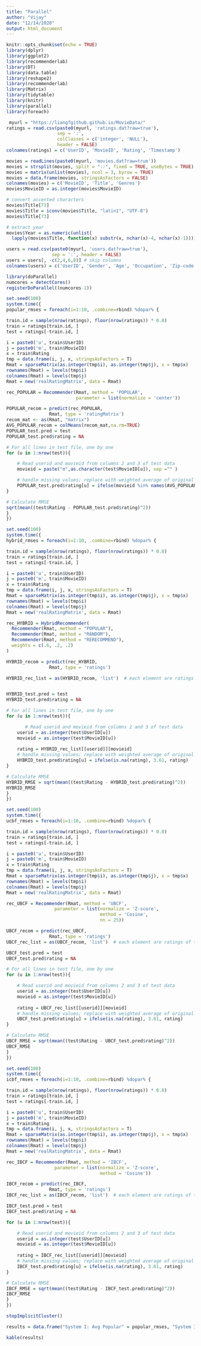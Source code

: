 ```yaml
---
title: "Parallel"
author: "Vijay"
date: "12/14/2020"
output: html_document
---
```


```r
knitr::opts_chunk$set(echo = TRUE)
library(dplyr)
library(ggplot2)
library(recommenderlab)
library(DT)
library(data.table)
library(reshape2)
library(recommenderlab)
library(Matrix)
library(tidytable)
library(knitr)
library(parallel)
library(foreach)
```

```r
 myurl = "https://liangfgithub.github.io/MovieData/"
ratings = read.csv(paste0(myurl, 'ratings.dat?raw=true'), 
                   sep = ':',
                   colClasses = c('integer', 'NULL'), 
                   header = FALSE)
colnames(ratings) = c('UserID', 'MovieID', 'Rating', 'Timestamp')

movies = readLines(paste0(myurl, 'movies.dat?raw=true'))
movies = strsplit(movies, split = "::", fixed = TRUE, useBytes = TRUE)
movies = matrix(unlist(movies), ncol = 3, byrow = TRUE)
movies = data.frame(movies, stringsAsFactors = FALSE)
colnames(movies) = c('MovieID', 'Title', 'Genres')
movies$MovieID = as.integer(movies$MovieID)

# convert accented characters
movies$Title[73]
movies$Title = iconv(movies$Title, "latin1", "UTF-8")
movies$Title[73]

# extract year
movies$Year = as.numeric(unlist(
  lapply(movies$Title, function(x) substr(x, nchar(x)-4, nchar(x)-1))))

users = read.csv(paste0(myurl, 'users.dat?raw=true'),
                 sep = ':', header = FALSE)
users = users[, -c(2,4,6,8)] # skip columns
colnames(users) = c('UserID', 'Gender', 'Age', 'Occupation', 'Zip-code')

```

```r
library(doParallel)
numcores = detectCores()
registerDoParallel((numcores-1))
```


```r
set.seed(100)
system.time({
popular_rmses = foreach(i=1:10, .combine=rbind) %dopar% {

train.id = sample(nrow(ratings), floor(nrow(ratings)) * 0.8)
train = ratings[train.id, ]
test = ratings[-train.id, ]

i = paste0('u', train$UserID)
j = paste0('m', train$MovieID)
x = train$Rating
tmp = data.frame(i, j, x, stringsAsFactors = T)
Rmat = sparseMatrix(as.integer(tmp$i), as.integer(tmp$j), x = tmp$x)
rownames(Rmat) = levels(tmp$i)
colnames(Rmat) = levels(tmp$j)
Rmat = new('realRatingMatrix', data = Rmat)

rec_POPULAR = Recommender(Rmat, method = 'POPULAR',
                          parameter = list(normalize = 'center'))

POPULAR_recom = predict(rec_POPULAR, 
                Rmat, type = 'ratingMatrix')
recom_mat <- as(Rmat, "matrix")
AVG_POPULAR_recom = colMeans(recom_mat,na.rm=TRUE)
POPULAR_test.pred = test
POPULAR_test.pred$rating = NA

# For all lines in test file, one by one
for (u in 1:nrow(test)){

    # Read userid and movieid from columns 2 and 3 of test data
    movieid = paste("m",as.character(test$MovieID[u]), sep ="" )

    # handle missing values; replace with weighted average of original user rating distribution of 3.61
    POPULAR_test.pred$rating[u] = ifelse(movieid %in% names(AVG_POPULAR_recom), AVG_POPULAR_recom[[movieid]], 3.61) 
}

# Calculate RMSE
sqrt(mean((test$Rating - POPULAR_test.pred$rating)^2)) 
}
})
```


```r
set.seed(100)
system.time({
hybrid_rmses = foreach(i=1:10, .combine=rbind) %dopar% {

train.id = sample(nrow(ratings), floor(nrow(ratings)) * 0.8)
train = ratings[train.id, ]
test = ratings[-train.id, ]

i = paste0('u', train$UserID)
j = paste0('m', train$MovieID)
x = train$Rating
tmp = data.frame(i, j, x, stringsAsFactors = T)
Rmat = sparseMatrix(as.integer(tmp$i), as.integer(tmp$j), x = tmp$x)
rownames(Rmat) = levels(tmp$i)
colnames(Rmat) = levels(tmp$j)
Rmat = new('realRatingMatrix', data = Rmat)

rec_HYBRID = HybridRecommender(
  Recommender(Rmat, method = "POPULAR"),
  Recommender(Rmat, method = "RANDOM"),
  Recommender(Rmat, method = "RERECOMMEND"),
  weights = c(.6, .2, .2)
)

HYBRID_recom = predict(rec_HYBRID, 
                Rmat, type = 'ratings')

HYBRID_rec_list = as(HYBRID_recom, 'list')  # each element are ratings of that user


HYBRID_test.pred = test
HYBRID_test.pred$rating = NA

# For all lines in test file, one by one
for (u in 1:nrow(test)){

       # Read userid and movieid from columns 2 and 3 of test data
    userid = as.integer(test$UserID[u])
    movieid = as.integer(test$MovieID[u])
    
    rating = HYBRID_rec_list[[userid]][movieid]
    # handle missing values; replace with weighted average of original user rating distribution of 3.61
    HYBRID_test.pred$rating[u] = ifelse(is.na(rating), 3.61, rating)
}

# Calculate RMSE
HYBRID_RMSE = sqrt(mean((test$Rating - HYBRID_test.pred$rating)^2)) 
HYBRID_RMSE
}
})

```

```r
set.seed(100)
system.time({
ucbf_rmses = foreach(i=1:10, .combine=rbind) %dopar% {

train.id = sample(nrow(ratings), floor(nrow(ratings)) * 0.8)
train = ratings[train.id, ]
test = ratings[-train.id, ]

i = paste0('u', train$UserID)
j = paste0('m', train$MovieID)
x = train$Rating
tmp = data.frame(i, j, x, stringsAsFactors = T)
Rmat = sparseMatrix(as.integer(tmp$i), as.integer(tmp$j), x = tmp$x)
rownames(Rmat) = levels(tmp$i)
colnames(Rmat) = levels(tmp$j)
Rmat = new('realRatingMatrix', data = Rmat)

rec_UBCF = Recommender(Rmat, method = 'UBCF',
                  parameter = list(normalize = 'Z-score', 
                                   method = 'Cosine', 
                                   nn = 25))

UBCF_recom = predict(rec_UBCF, 
                Rmat, type = 'ratings')  
UBCF_rec_list = as(UBCF_recom, 'list')  # each element are ratings of that user

UBCF_test.pred = test
UBCF_test.pred$rating = NA

# For all lines in test file, one by one
for (u in 1:nrow(test)){

    # Read userid and movieid from columns 2 and 3 of test data
    userid = as.integer(test$UserID[u])
    movieid = as.integer(test$MovieID[u])
    
    rating = UBCF_rec_list[[userid]][movieid]
    # handle missing values; replace with weighted average of original user rating distribution of 3.61
    UBCF_test.pred$rating[u] = ifelse(is.na(rating), 3.61, rating)
}

# Calculate RMSE
UBCF_RMSE = sqrt(mean((test$Rating - UBCF_test.pred$rating)^2)) 
UBCF_RMSE
}
})
```

```r

set.seed(100)
system.time({
icbf_rmses = foreach(i=1:10, .combine=rbind) %dopar% {

train.id = sample(nrow(ratings), floor(nrow(ratings)) * 0.8)
train = ratings[train.id, ]
test = ratings[-train.id, ]

i = paste0('u', train$UserID)
j = paste0('m', train$MovieID)
x = train$Rating
tmp = data.frame(i, j, x, stringsAsFactors = T)
Rmat = sparseMatrix(as.integer(tmp$i), as.integer(tmp$j), x = tmp$x)
rownames(Rmat) = levels(tmp$i)
colnames(Rmat) = levels(tmp$j)
Rmat = new('realRatingMatrix', data = Rmat)

rec_IBCF = Recommender(Rmat, method = 'IBCF',
                  parameter = list(normalize = 'Z-score', 
                                   method = 'Cosine'))

IBCF_recom = predict(rec_IBCF, 
                Rmat, type = 'ratings')  
IBCF_rec_list = as(IBCF_recom, 'list')  # each element are ratings of that user

IBCF_test.pred = test
IBCF_test.pred$rating = NA

for (u in 1:nrow(test)){

    # Read userid and movieid from columns 2 and 3 of test data
    userid = as.integer(test$UserID[u])
    movieid = as.integer(test$MovieID[u])
    
    rating = IBCF_rec_list[[userid]][movieid]
    # handle missing values; replace with weighted average of original user rating distribution of 3.61
    IBCF_test.pred$rating[u] = ifelse(is.na(rating), 3.61, rating)
}

# Calculate RMSE
IBCF_RMSE = sqrt(mean((test$Rating - IBCF_test.pred$rating)^2))
IBCF_RMSE
}
})
```

```r
stopImplicitCluster()
```

```r
results = data.frame("System I: Avg Popular" = popular_rmses, "System I: Hybrid" = hybrid_rmses, "System II: UBCF"= ucbf_rmses, "System II: IBCF"= icbf_rmses)

kable(results)
```


